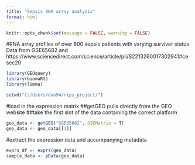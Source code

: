 ```yaml
---
title: "Sepsis RNA array analysis"
format: html
---
```



```r
knitr::opts_chunk$set(message = FALSE, warning = FALSE)
```

#RNA array profiles of over 800 sepsis patients with varying survivor status Data from GSE65682 and https://www.sciencedirect.com/science/article/pii/S2213260017302941#cesec20

```r
library(GEOquery)
library(biomaRt)
library(limma)
```

```r
setwd("C:/Users/dan94/rips_project/")
```


#load in the expression matrix
##getGEO pulls directly from the GEO website
##take the first slot of the data containing the correct platform

```r
geo_data <- getGEO("GSE65682", GSEMatrix = T)
geo_data <- geo_data[[1]]
```

#extract the expression data and accompanying metadata
```r
exprs_df <- exprs(geo_data)
sample_data <- pData(geo_data)
```